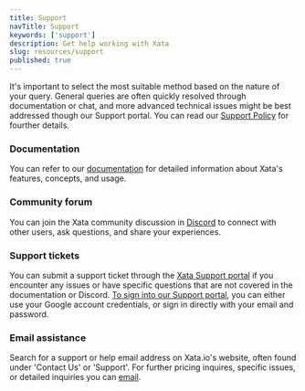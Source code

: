 ```yaml
---
title: Support
navTitle: Support
keywords: ['support']
description: Get help working with Xata
slug: resources/support
published: true
---
```


It's important to select the most suitable method based on the nature of your query. General queries are often quickly resolved through documentation or chat, and more advanced technical issues might be best addressed though our Support portal. You can read our [Support Policy](https://support.xata.io/hc/en-us/articles/5901340580253-Support-Policy) for fourther details.

### Documentation

You can refer to our [documentation](https://xata.io/docs) for detailed information about Xata's features, concepts, and usage.

### Community forum

You can join the Xata community discussion in [Discord](https://discord.com/invite/kvAcQKh7vm) to connect with other users, ask questions, and share your experiences.

### Support tickets

You can submit a support ticket through the [Xata Support portal](https://support.xata.io/hc/en-us) if you encounter any issues or have specific questions that are not covered in the documentation or Discord. [To sign into our Support portal](https://support.xata.io/hc/en-us/articles/7026013576861), you can either use your Google account credentials, or sign in directly with your email and password.

### Email assistance

Search for a support or help email address on Xata.io's website, often found under 'Contact Us' or 'Support'. For further pricing inquires, specific issues, or detailed inquiries you can [email](contactus@xata.io).
